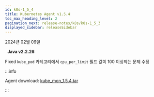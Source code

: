 ```yaml
---
id: k8s-1_5_4
title: Kubernetes Agent v1.5.4
toc_max_heading_level: 2
pagination_next: release-notes/k8s/k8s-1_5_3
displayed_sidebar: releaseSidebar
---
```


2024년 02월 06일

&nbsp; **Java v2.2.26**

<Status>Fixed</Status> <code>kube_pod</code> 카테고리에서 <code>cpu_per_limit</code> 필드 값이 100 이상되는 문제 수정

:::info

Agent download: [kube_mon_1.5.4.tar](https://repo.whatap.io/docker/kube_mon_1.5.4.tar)

:::
